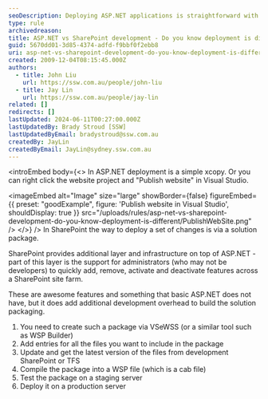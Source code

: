 ```yaml
---
seoDescription: Deploying ASP.NET applications is straightforward with Xcopy or Visual Studio's "Publish website" feature. In contrast, SharePoint deployments require creating a solution package using tools like VSeWSS, updating and compiling files, testing on a staging server, and deploying to production.
type: rule
archivedreason:
title: ASP.NET vs SharePoint development - Do you know deployment is different?
guid: 5670dd01-3d85-4374-adfd-f9bbf0f2ebb8
uri: asp-net-vs-sharepoint-development-do-you-know-deployment-is-different
created: 2009-12-04T08:15:45.000Z
authors:
  - title: John Liu
    url: https://ssw.com.au/people/john-liu
  - title: Jay Lin
    url: https://ssw.com.au/people/jay-lin
related: []
redirects: []
lastUpdated: 2024-06-11T00:27:00.000Z
lastUpdatedBy: Brady Stroud [SSW]
lastUpdatedByEmail: bradystroud@ssw.com.au
createdBy: JayLin
createdByEmail: JayLin@sydney.ssw.com.au
---
```


<introEmbed
  body={<>
In ASP.NET deployment is a simple xcopy. Or you can right click the website project and "Publish website" in Visual Studio.

<imageEmbed
  alt="Image"
  size="large"
  showBorder={false}
  figureEmbed={{
    preset: "goodExample",
    figure: 'Publish website in Visual Studio',
    shouldDisplay: true
  }}
  src="/uploads/rules/asp-net-vs-sharepoint-development-do-you-know-deployment-is-different/PublishWebSite.png"
/>
  </>}
/>
In SharePoint the way to deploy a set of changes is via a solution package.

SharePoint provides additional layer and infrastructure on top of ASP.NET - part of this layer is the support for administrators (who may not be developers) to quickly add, remove, activate and deactivate features across a SharePoint site farm.

These are awesome features and something that basic ASP.NET does not have, but it does add additional development overhead to build the solution packaging.

1. You need to create such a package via VSeWSS (or a similar tool such as WSP Builder)
2. Add entries for all the files you want to include in the package
3. Update and get the latest version of the files from development SharePoint or TFS
4. Compile the package into a WSP file (which is a cab file)
5. Test the package on a staging server
6. Deploy it on a production server

